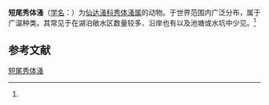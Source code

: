 {{Speciesbox
| name = 短尾秀体溞
| status = 
| status_system = 
| image = 
| genus = Diaphanosoma
| species = brachyurum
| authority = (Lieven, 1848)<ref name='id12285'>{{cite web| url =http://www.bioinfo.cn/db05/BjdwSpecies.php?action=view&id=12285| title =短尾秀体溞| work =《中国动物物种编目数据库》| publisher =中国科学院微生物研究所| author =中国科学院动物研究所| accessdate =2009-04-28| deadurl =yes| archiveurl =https://web.archive.org/web/20160305080436/http://www.bioinfo.cn/db05/BjdwSpecies.php?action=view&id=12285| archivedate =2016-03-05}}</ref>
}}

'''短尾秀体溞'''（[[学名|学名]]：{{lang|la|''Diaphanosoma brachyurum''}}）为[[仙达溞科|仙达溞科]][[秀体溞属|秀体溞属]]的动物。于世界范围内广泛分布，属于广温种类。其常见于在湖泊敞水区数量较多、沿岸也有以及池塘或水坑中少见。<ref name='id12285'/>

== 参考文献 ==
{{reflist}}

{{Wikispecies|Diaphanosoma brachyurum}}
{{Taxonbar|from=Q1209109}}

[[Category:秀体溞属|短尾秀体溞]]


{{节肢动物小作品}}